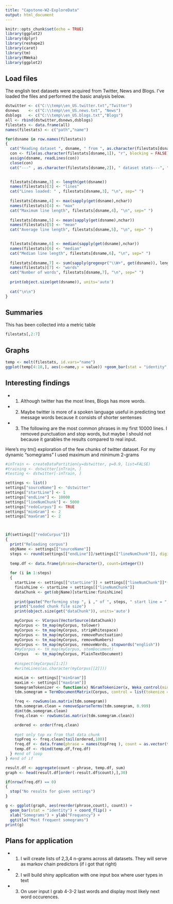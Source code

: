 ```yaml
---
title: "Capstone-W2-ExploreData"
output: html_document
---
```


```r
knitr::opts_chunk$set(echo = TRUE)
library(ggplot2)
library(dplyr)
library(reshape2)
library(caret)
library(tm)
library(RWeka)
library(ggplot2)
```

## Load files

The english text datasets were acquired from Twitter, News and Blogs. I've loaded the files and performed the basic analysis below.

```r
dstwitter <- c("C:\\temp\\en_US.twitter.txt","Twitter")
dsnews    <- c("C:\\temp\\en_US.news.txt", "News")
dsblogs   <- c("C:\\temp\\en_US.blogs.txt","Blogs")
all <- rbind(dstwitter,dsnews,dsblogs)
filestats <- data.frame(all)
names(filestats) <- c("path","name")

for(dsname in row.names(filestats))
{
  cat("Reading dataset ", dsname, " from ", as.character(filestats[dsname,1]), "\n", sep=" ")
  con <- file(as.character(filestats[dsname,1]), "r", blocking = FALSE)
  assign(dsname, readLines(con))
  close(con)
  cat("---" , as.character(filestats[dsname,2]), " dataset stats---", "\n", sep=" ")
  

  filestats[dsname,3] <- length(get(dsname))
  names(filestats)[3] <- "lines"
  cat("Lines loaded: " , filestats[dsname,3], "\n", sep=" ")
  
  filestats[dsname,4] <- max(sapply(get(dsname),nchar))
  names(filestats)[4] <- "max"
  cat("Maximum line length", filestats[dsname,4], "\n", sep=" ")
  
  filestats[dsname,5] <- mean(sapply(get(dsname),nchar))
  names(filestats)[5] <- "mean"
  cat("Average line length", filestats[dsname,5], "\n", sep=" ")
  

  filestats[dsname,6] <- median(sapply(get(dsname),nchar))
  names(filestats)[6] <- "median"
  cat("Median line length", filestats[dsname,6], "\n", sep=" ")
  
  filestats[dsname,7] <- sum(sapply(gregexpr("\\W+", get(dsname)), length) + 1)
  names(filestats)[7] <- "words"
  cat("Number of words", filestats[dsname,7], "\n", sep=" ")
  
  print(object.size(get(dsname)), units='auto')
  
  cat("\n\n")
}
```

## Summaries

This has been collected into a metric table
```r
filestats[,2:7]
```

## Graphs
```r
temp <- melt(filestats, id.vars="name")
ggplot(temp[4:18,], aes(x=name,y = value)) +geom_bar(stat = "identity",position="dodge") + facet_wrap(~variable)
```

## Interesting findings

* 1. Although twitter has the most lines, Blogs has more words.
* 2. Maybe twitter is more of a spoken language useful in predicting text message words because it consists of shorter sentenses
* 3. The following are the most common phrases in my first 10000 lines. I removed punctuation and stop words, but maybe I should not because it garables the results compared to real input.

Here's my tm() exploration of the few chunks of twitter dataset. For my dynamic "somegrams" I used maximum and minimum 2-grams

```r

#inTrain <- createDataPartition(y=dstwitter, p=0.9, list=FALSE)
#training <- dstwitter[inTrain, ] 
#testing <- dstwitter[-inTrain, ]

settings <- list()
settings["sourceName"] <- "dstwitter"
settings["startLine"] <- 1
settings["endLine"] <- 10000
settings["lineNumChunk"] <- 5000
settings["redoCurpus"] <- TRUE
settings["minGram"] <- 2
settings["maxGram"] <- 2



if(settings[["redoCurpus"]])
{
  print("Reloading corpus")
  objName <- settings[["sourceName"]]
  steps <- round(settings[["endLine"]]/settings[["lineNumChunk"]], digits=0)
  
  temp.df <- data.frame(phrase=character(), count=integer())
  
  for (i in 1:steps)
  {
    startLine <- settings[["startLine"]] + settings[["lineNumChunk"]]*(i-1)
    finishLine <- startLine + settings[["lineNumChunk"]]
    dataChunk <- get(objName)[startLine:finishLine]
    
    print(paste("Performing step ", i ," of ", steps, " start line = ",startLine))
    print("Loaded chunk file size")
    print(object.size(get("dataChunk")), units='auto')

    myCorpus <- VCorpus(VectorSource(dataChunk))
    myCorpus <- tm_map(myCorpus, tolower)
    myCorpus <- tm_map(myCorpus, stripWhitespace)
    myCorpus <- tm_map(myCorpus, removePunctuation)
    myCorpus <- tm_map(myCorpus, removeNumbers)
    myCorpus <- tm_map(myCorpus, removeWords, stopwords("english"))
    #myCorpus <- tm_map(myCorpus, stemDocument) 
    Corpus   <- tm_map(myCorpus, PlainTextDocument)
  
    #inspect(myCorpus[1:2])
    #writeLines(as.character(myCorpus[[2]]))

    minLim <- settings[["minGram"]]
    maxLim <- settings[["maxGram"]]
    SomegramTokenizer <- function(x) NGramTokenizer(x, Weka_control(min = minLim, max = maxLim))
    tdm.somegram = TermDocumentMatrix(Corpus, control = list(tokenize = SomegramTokenizer))

    freq <- rowSums(as.matrix(tdm.somegram))
    tdm.somegram.clean = removeSparseTerms(tdm.somegram, 0.999)
    dim(tdm.somegram.clean)
    freq.clean <- rowSums(as.matrix(tdm.somegram.clean))

    ordered <- order(freq.clean)
    
    #get only top xx from that data chunk
    topFreq <- freq.clean[tail(ordered,100)]
    freq.df <- data.frame(phrase = names(topFreq ), count = as.vector(topFreq ))
    temp.df <- rbind(temp.df,freq.df)
  } #end of loop
} #end of if

result.df <- aggregate(count ~ phrase, temp.df, sum)
graph <- head(result.df[order(-result.df$count),],30)

if(nrow(freq.df) == 0)
{
  stop("No results for given settings")
}

g <- ggplot(graph, aes(reorder(phrase,count), count)) +
  geom_bar(stat = "identity") + coord_flip() +
  xlab("Somegrams") + ylab("Frequency") +
  ggtitle("Most frequent somegrams")
print(g)
```

## Plans for application
* 1. I will create lists of 2,3,4 n-grams across all datasets. They will serve as markov chain predictors (if i got that right)
* 2. I will build shiny application with one input box where user types in text
* 3. On user input I grab 4-3-2 last words and display most likely next word occurences. 